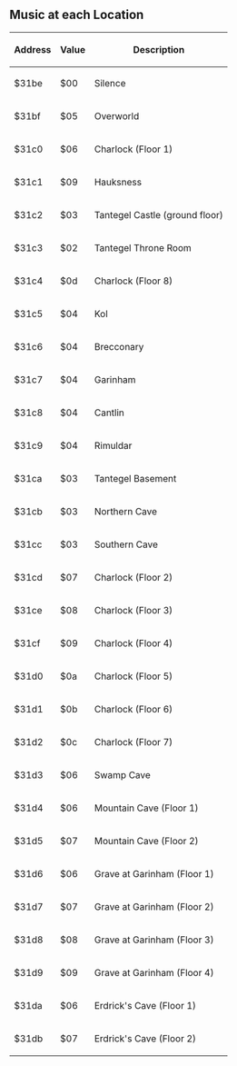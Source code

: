 {{subpage}}

==Music at each Location==

{| class="wikitable sortable"
|-
!  Address  !!  Value  !!  Description
|-
|  $31be  ||  $00  ||  Silence
|-
|  $31bf  ||  $05  ||  Overworld
|-
|  $31c0  ||  $06  ||  Charlock (Floor 1)
|-
|  $31c1  ||  $09  ||  Hauksness
|-
|  $31c2  ||  $03  ||  Tantegel Castle (ground floor)
|-
|  $31c3  ||  $02  ||  Tantegel Throne Room
|-
|  $31c4  ||  $0d  ||  Charlock (Floor 8)
|-
|  $31c5  ||  $04  ||  Kol
|-
|  $31c6  ||  $04  ||  Brecconary
|-
|  $31c7  ||  $04  ||  Garinham
|-
|  $31c8  ||  $04  ||  Cantlin
|-
|  $31c9  ||  $04  ||  Rimuldar
|-
|  $31ca  ||  $03  ||  Tantegel Basement
|-
|  $31cb  ||  $03  ||  Northern Cave
|-
|  $31cc  ||  $03  ||  Southern Cave
|-
|  $31cd  ||  $07  ||  Charlock (Floor 2)
|-
|  $31ce  ||  $08  ||  Charlock (Floor 3)
|-
|  $31cf  ||  $09  ||  Charlock (Floor 4)
|-
|  $31d0  ||  $0a  ||  Charlock (Floor 5)
|-
|  $31d1  ||  $0b  ||  Charlock (Floor 6)
|-
|  $31d2  ||  $0c  ||  Charlock (Floor 7)
|-
|  $31d3  ||  $06  ||  Swamp Cave
|-
|  $31d4  ||  $06  ||  Mountain Cave (Floor 1)
|-
|  $31d5  ||  $07  ||  Mountain Cave (Floor 2)
|-
|  $31d6  ||  $06  ||  Grave at Garinham (Floor 1)
|-
|  $31d7  ||  $07  ||  Grave at Garinham (Floor 2)
|-
|  $31d8  ||  $08  ||  Grave at Garinham (Floor 3)
|-
|  $31d9  ||  $09  ||  Grave at Garinham (Floor 4)
|-
|  $31da  ||  $06  ||  Erdrick's Cave (Floor 1)
|-
|  $31db  ||  $07  ||  Erdrick's Cave (Floor 2)
|}
